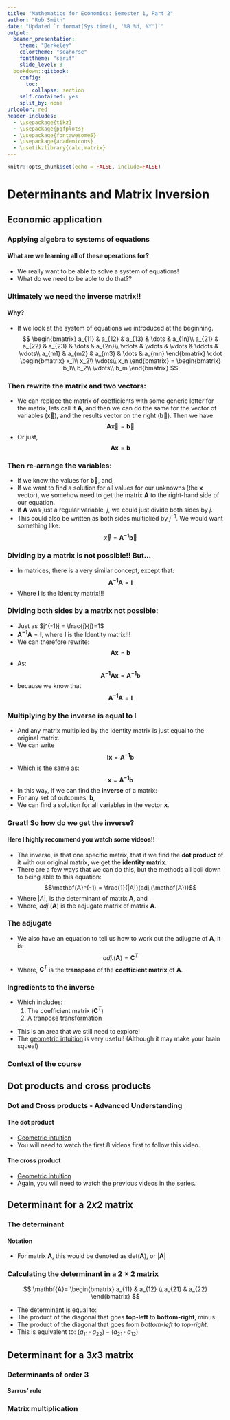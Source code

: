 ```yaml
---
title: "Mathematics for Economics: Semester 1, Part 2"
author: "Rob Smith"
date: "Updated `r format(Sys.time(), '%B %d, %Y')`"
output:
  beamer_presentation:
    theme: "Berkeley"
    colortheme: "seahorse"
    fonttheme: "serif"
    slide_level: 3  
  bookdown::gitbook:
    config:
      toc:
        collapse: section
    self.contained: yes
    split_by: none
urlcolor: red
header-includes: 
  - \usepackage{tikz}
  - \usepackage{pgfplots}
  - \usepackage{fontawesome5}
  - \usepackage{academicons}
  - \usetikzlibrary{calc,matrix}
---
```


```r
knitr::opts_chunk$set(echo = FALSE, include=FALSE)
```

# Determinants and Matrix Inversion
## Economic application
### Applying algebra to systems of equations
#### What are we learning all of these operations for?
- We really want to be able to solve a system of equations!
- What do we need to be able to do that??

<!-- %%%%%%%%%%%%%%%%%%%%%%%%% New slide %%%%%%%%%%%%%%%%%%%%%%%%%%%%% -->
<!-- %%%%%%%%%%%%%%%%%%%%%%%%% New slide %%%%%%%%%%%%%%%%%%%%%%%%%%%%% -->

### Ultimately we need the inverse matrix!!
#### Why?
- If we look at the system of equations we introduced at the beginning.
$$
    \begin{bmatrix}
        a_{11} & a_{12} & a_{13} & \dots & a_{1n}\\
        a_{21} & a_{22} & a_{23} & \dots & a_{2n}\\
        \vdots & \vdots & \vdots & \ddots & \vdots\\
        a_{m1} & a_{m2} & a_{m3} & \dots & a_{mn}
    \end{bmatrix}
    \cdot
    \begin{bmatrix}
        x_1\\
        x_2\\
        \vdots\\
        x_n
    \end{bmatrix} =
    \begin{bmatrix}
        b_1\\
        b_2\\
        \vdots\\
        b_m
    \end{bmatrix}
$$

<!-- %%%%%%%%%%%%%%%%%%%%%%%%% New slide %%%%%%%%%%%%%%%%%%%%%%%%%%%%% -->
<!-- %%%%%%%%%%%%%%%%%%%%%%%%% New slide %%%%%%%%%%%%%%%%%%%%%%%%%%%%% -->

### Then rewrite the matrix and two vectors:
- We can replace the matrix of coefficients with some generic letter for the matrix, lets call it $\mathbf{A}$, and then we can do the same for the vector of variables ($\mathbf{\overrightarrow{x}}$), and the results vector on the right ($\mathbf{\overrightarrow{b}}$). Then we have $$\mathbf{A\overrightarrow{x}} = \mathbf{\overrightarrow{b}}$$
- Or just, $$\mathbf{Ax} = \mathbf{b}$$

<!-- %%%%%%%%%%%%%%%%%%%%%%%%% New slide %%%%%%%%%%%%%%%%%%%%%%%%%%%%% -->
<!-- %%%%%%%%%%%%%%%%%%%%%%%%% New slide %%%%%%%%%%%%%%%%%%%%%%%%%%%%% -->

### Then re-arrange the variables:
- If we know the values for $\mathbf{\overrightarrow{b}}$, and,
- If we want to find a solution for all values for our unknowns (the $\mathbf{x}$ vector), we somehow need to get the matrix $\mathbf{A}$ to the right-hand side of our equation.
- If $\mathbf{A}$ was just a regular variable, $j$, we could just divide both sides by $j$.
- This could also be written as both sides multiplied by $j^{-1}$. We would want something like: $$\overrightarrow{x} = \mathbf{A^{-1}\overrightarrow{b}}$$

<!-- %%%%%%%%%%%%%%%%%%%%%%%%% New slide %%%%%%%%%%%%%%%%%%%%%%%%%%%%% -->
<!-- %%%%%%%%%%%%%%%%%%%%%%%%% New slide %%%%%%%%%%%%%%%%%%%%%%%%%%%%% -->

### Dividing by a matrix is not possible!! But...
- In matrices, there is a very similar concept, except that: $$\mathbf{A^{-1}A} = \mathbf{I}$$
- Where $\mathbf{I}$ is the Identity matrix!!!

<!-- %%%%%%%%%%%%%%%%%%%%%%%%% New slide %%%%%%%%%%%%%%%%%%%%%%%%%%%%% -->
<!-- %%%%%%%%%%%%%%%%%%%%%%%%% New slide %%%%%%%%%%%%%%%%%%%%%%%%%%%%% -->

### Dividing both sides by a matrix not possible:
- Just as $j^{-1}j = \frac{j}{j}=1$
- $\mathbf{A^{-1}A} = \mathbf{I}$, where $\mathbf{I}$ is the Identity matrix!!!
- We can therefore rewrite: $$\mathbf{Ax} = \mathbf{b}$$
- As: $$\mathbf{A^{-1}Ax} = \mathbf{A^{-1}b}$$
- because we know that $$\mathbf{A^{-1}A} = \mathbf{I}$$

<!-- %%%%%%%%%%%%%%%%%%%%%%%%% New slide %%%%%%%%%%%%%%%%%%%%%%%%%%%%% -->
<!-- %%%%%%%%%%%%%%%%%%%%%%%%% New slide %%%%%%%%%%%%%%%%%%%%%%%%%%%%% -->

### Multiplying by the inverse is equal to **I**
- And any matrix multiplied by the identity matrix is just equal to the original matrix.
- We can write $$\mathbf{Ix} = \mathbf{A^{-1}b}$$
- Which is the same as: $$\mathbf{x} = \mathbf{A^{-1}b}$$
- In this way, if we can find the **inverse** of a matrix:
- For any set of outcomes, $\mathbf{b}$, 
- We can find a solution for all variables in the vector $\mathbf{x}$.

<!-- %%%%%%%%%%%%%%%%%%%%%%%%% New slide %%%%%%%%%%%%%%%%%%%%%%%%%%%%% -->
<!-- %%%%%%%%%%%%%%%%%%%%%%%%% New slide %%%%%%%%%%%%%%%%%%%%%%%%%%%%% -->

### Great! So how do we get the inverse?
#### Here I highly recommend you watch some videos!!
- The inverse, is that one specific matrix, that if we find the **dot product** of it with our original matrix, we get the **identity matrix**.
- There are a few ways that we can do this, but the methods all boil down to being able to this equation: $$\mathbf{A}^{-1} = \frac{1}{|A|}(adj.(\mathbf{A}))$$
- Where $|A|$, is the determinant of matrix $\mathbf{A}$, and
- Where, $adj.(\mathbf{A})$ is the adjugate matrix of matrix $\mathbf{A}$.


<!-- %%%%%%%%%%%%%%%%%%%%%%%%% New slide %%%%%%%%%%%%%%%%%%%%%%%%%%%%% -->
<!-- %%%%%%%%%%%%%%%%%%%%%%%%% New slide %%%%%%%%%%%%%%%%%%%%%%%%%%%%% -->

### The adjugate
- We also have an equation to tell us how to work out the adjugate of $\mathbf{A}$, it is: $$adj.(\mathbf{A}) = \mathbf{C}^{T}$$
- Where, $\mathbf{C}^{T}$ is the **transpose** of the **coefficient matrix** of $\mathbf{A}$.

<!-- %%%%%%%%%%%%%%%%%%%%%%%%% New slide %%%%%%%%%%%%%%%%%%%%%%%%%%%%% -->
<!-- %%%%%%%%%%%%%%%%%%%%%%%%% New slide %%%%%%%%%%%%%%%%%%%%%%%%%%%%% -->

### Ingredients to the inverse
\begin{block}{The Adjugate}
\end{block}
- Which includes:
    1. The coefficient matrix ($\mathbf{C}^{T}$)
    2. A tranpose transformation 

\begin{block}{The Determinant}
\end{block}
- This is an area that we still need to explore!
- The [geometric intuition](https://www.youtube.com/watch?v=Ip3X9LOh2dk&index=6&list=PLZHQObOWTQDPD3MizzM2xVFitgF8hE_ab)
is very useful! (Although it may make your brain squeal)

<!-- %%%%%%%%%%%%%%%%%%%%%%%%% New slide %%%%%%%%%%%%%%%%%%%%%%%%%%%%% -->
<!-- %%%%%%%%%%%%%%%%%%%%%%%%% New slide %%%%%%%%%%%%%%%%%%%%%%%%%%%%% -->

### Context of the course
\begin{tikzpicture}[sibling distance=5em,
                    every node/.style = {shape=rectangle, rounded corners,
                    draw, align=center,
                    top color=white, bottom color=blue!20}]]
    \node {Solve a Model}
    child {node {Inverse}
        child {node {Ident.}}
        child {node {Adj.}}
        child {node {Det.}
            child {node {Add}
                child {node {Scalar / Vector}}}
            child {node {Subtr.}}
            child {node {Multi.}
                child {node {Scalar / Vector}}}
            child {node {Transp.}}}};
\end{tikzpicture}

<!-- %%%%%%%%%%%%%%%%%%%%%%%%% New slide %%%%%%%%%%%%%%%%%%%%%%%%%%%%% -->
<!-- %%%%%%%%%%%%%%%%%%%%%%%%% New slide %%%%%%%%%%%%%%%%%%%%%%%%%%%%% -->
## Dot products and cross products
### Dot and Cross products - Advanced Understanding
#### The dot product
- [Geometric intuition](https://www.youtube.com/watch?v=LyGKycYT2v0&list=PLZHQObOWTQDPD3MizzM2xVFitgF8hE_ab&index=9)
- You will need to watch the first 8 videos first to follow this video.

#### The cross product
- [Geometric intuition](https://www.youtube.com/watch?v=LyGKycYT2v0&list=PLZHQObOWTQDPD3MizzM2xVFitgF8hE_ab&index=10)
- Again, you will need to watch the previous videos in the series.

<!-- %%%%%%%%%%%%%%%%%%%%%%%%% New slide %%%%%%%%%%%%%%%%%%%%%%%%%%%%% -->
<!-- %%%%%%%%%%%%%%%%%%%%%%%%% New slide %%%%%%%%%%%%%%%%%%%%%%%%%%%%% -->
## Determinant for a $2x2$ matrix
### The determinant
#### Notation
-   For matrix $\mathbf{A}$, this would be denoted as det($\mathbf{A}$), or $|\mathbf{A}|$

### Calculating the determinant in a $2\times 2$ matrix
$$
\mathbf{A}=
    \begin{bmatrix}
        a_{11} & a_{12} \\
        a_{21} & a_{22}
    \end{bmatrix}
$$

- The determinant is equal to:
- The product of the diagonal that goes **top-left** to **bottom-right**,
minus
- The product of the diagonal that goes from *bottom-left* to *top-right*.
- This is equivalent to: $(a_{11}\cdot a_{22}) - (a_{21}\cdot a_{12})$ 
       \begin{tikzpicture}[
        strip/.style = {
            draw=####1,
            line width=1em, opacity=0.2,
            line cap=round,
                                    },
                            ]
        \matrix (mtrx)  [matrix of math nodes,
                         column sep=1em,   
                         nodes={text height=2ex,text width=2ex},
                         ampersand replacement=\&]
        {
        |[red]|+
            \& |[blue]|-\\
        a_{11} \& a_{12}  \\
        a_{21} \& a_{22}  \\
        };
        \draw[thick] (mtrx-2-1.north) -| (mtrx-3-1.south west) 
                                      -- (mtrx-3-1.south);
        \draw[thick] (mtrx-2-2.north) -| (mtrx-3-2.south east)
                                      -- (mtrx-3-2.south);
        \path[draw,strip=red,shorten <=-1mm]
            (mtrx-2-1.center) edge (mtrx-3-2.center);
        \path[draw,strip=blue,shorten >=-1mm]
            (mtrx-3-1.center) edge (mtrx-2-2.center);
        \end{tikzpicture}



<!-- %%%%%%%%%%%%%%%%%%%%%%%%% New slide %%%%%%%%%%%%%%%%%%%%%%%%%%%%% -->
<!-- %%%%%%%%%%%%%%%%%%%%%%%%% New slide %%%%%%%%%%%%%%%%%%%%%%%%%%%%% -->

## Determinant for a $3x3$  matrix





### Determinants of order 3
#### Sarrus' rule

\begin{tikzpicture}[
strip/.style = {
    draw=####1,
    line width=1em, opacity=0.2,
    line cap=round,
                            },
                    ]
\matrix (mtrx)  [matrix of math nodes,
                 column sep=1em,   
                 nodes={text height=2ex,text width=2ex},
                 ampersand replacement=\&]
{
|[red]|+
    \& |[red]|+
          \& \color{red}+\color{blue}- 
                \& |[blue]|- 
                      \& |[blue]|-   \\
a_1 \& b_1 \& c_1 \& a_1 \& b_1   \\
a_2 \& b_2 \& c_2 \& a_2 \& b_2   \\
a_3 \& b_3 \& c_3 \& a_3 \& b_3   \\
};
\draw[thick] (mtrx-2-1.north) -| (mtrx-4-1.south west) 
                              -- (mtrx-4-1.south);
\draw[thick] (mtrx-2-3.north) -| (mtrx-4-3.south east)
                              -- (mtrx-4-3.south);
\path[draw,strip=red,shorten <=-1mm]
    (mtrx-4-1.center) edge (mtrx-2-3.center)
    (mtrx-4-2.center) edge (mtrx-2-4.center)
    (mtrx-4-3.center)  --  (mtrx-2-5.center);
\path[draw,strip=blue,shorten >=-1mm]
    (mtrx-2-1.center) edge (mtrx-4-3.center)
    (mtrx-2-2.center) edge (mtrx-4-4.center)
    (mtrx-2-3.center)  --  (mtrx-4-5.center);

\end{tikzpicture}

### Matrix multiplication



<!-- %%%%%%%%%%%%%%%%%%%%%%%%% New section %%%%%%%%%%%%%%%%%%%%%%%%%%%%% -->
<!-- %%%%%%%%%%%%%%%%%%%%%%%%% New section %%%%%%%%%%%%%%%%%%%%%%%%%%%%% -->

<!-- %%%%%%%%%%%%%%%%%%%%%%%%% New slide %%%%%%%%%%%%%%%%%%%%%%%%%%%%% -->
<!-- %%%%%%%%%%%%%%%%%%%%%%%%% New slide %%%%%%%%%%%%%%%%%%%%%%%%%%%%% -->

